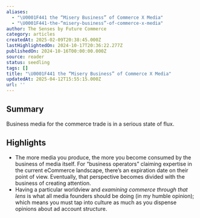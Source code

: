 ```yaml
---
aliases:
  - "\U0001F441️ the “Misery Business” of Commerce X Media"
  - "\U0001F441️-the-“misery-business”-of-commerce-x-media"
author: The Senses by Future Commerce
category: articles
createdAt: 2025-02-09T20:38:45.000Z
lastHighlightedOn: 2024-10-17T20:36:22.277Z
publishedOn: 2024-10-16T00:00:00.000Z
source: reader
status: seedling
tags: []
title: "\U0001F441️ the “Misery Business” of Commerce X Media"
updatedAt: 2025-04-12T15:55:15.000Z
url: ''
---
```

## Summary

Business media for the commerce trade is in a serious state of flux.

## Highlights

- The more media you produce, the more you become consumed by the business of media itself. For “business operators” claiming expertise in the current eCommerce landscape, there’s an expiration date on their point of view. Eventually, that perspective becomes divided with the business of creating attention.
- Having a particular worldview and _examining commerce through that lens_ is what all media founders should be doing (in my humble opinion); which means you must tap into culture as much as you dispense opinions about ad account structure.
